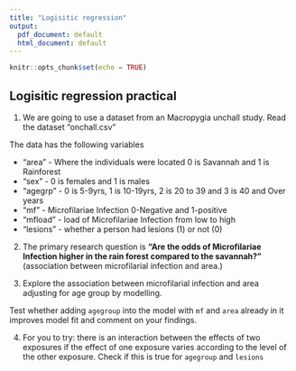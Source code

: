 ```yaml
---
title: "Logisitic regression"
output:
  pdf_document: default
  html_document: default
---
```


```r
knitr::opts_chunk$set(echo = TRUE)
```

## Logisitic regression practical 

1.	We are going to use a dataset from an Macropygia unchall study. Read the dataset “onchall.csv” 

The data has the following variables

 - "area" - Where the individuals were located 0 is Savannah and 1 is Rainforest
 - "sex"  -   0 is females and   1 is males 
 - "agegrp"  - 0 is 5-9yrs,  1 is 10-19yrs,  2 is 20 to 39 and   3 is 40 and Over years
 - "mf" - Microfilariae Infection 0-Negative  and 1-positive
 - "mfload"  - load of Microfilariae Infection from low to high
 - "lesions" - whether a person had lesions (1) or not (0)
 
 
 2. The primary research question is __“Are the odds of Microfilariae Infection higher in the rain forest compared to the savannah?”__ (association between microfilarial infection and area.)
 
 
 3. Explore the association between microfilarial infection and area adjusting for age group by modelling. 
 
 Test whether adding `agegroup` into the model with `mf` and `area`
already in it improves model fit and comment on your findings. 


4. For you to try: there is an interaction between the effects of two exposures if the effect of one exposure varies according to the level of the other exposure. Check if this is true for `agegroup` and `lesions`
